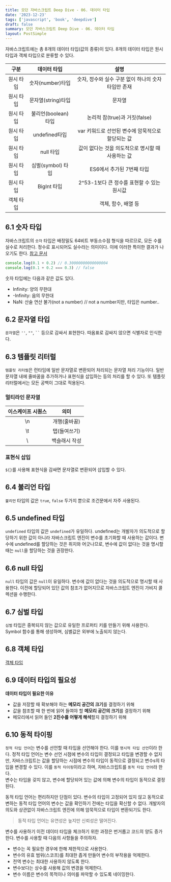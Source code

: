 ```yaml
---
title: 모던 자바스크립트 Deep Dive - 06. 데이터 타입
date: '2023-12-23'
tags: ['javascript', 'book', 'deepdive']
draft: false
summary: 모던 자바스크립트 Deep Dive - 06. 데이터 타입
layout: PostSimple
---
```


자바스크립트에는 총 8개의 데이터 타입(값의 종류)이 있다. 8개의 데이터 타입은 원시 타입과 객체 타입으로 분류할 수 있다.

|   구분    |     데이터 타입     |                        설명                         |
| :-------: | :-----------------: | :-------------------------------------------------: |
| 원시 타입 |  숫자(number)타입   | 숫자, 정수와 실수 구분 없이 하나의 숫자 타입만 존재 |
| 원시 타입 | 문자열(string)타입  |                       문자열                        |
| 원시 타입 | 불리언(boolean)타입 |            논리적 참(true)과 거짓(false)            |
| 원시 타입 |    undefined타입    |  var 키워드로 선언된 변수에 암묵적으로 할당되는 값  |
| 원시 타입 |      null 타입      |  값이 없다는 것을 의도적으로 명시할 때 사용하는 값  |
| 원시 타입 |  심벌(symbol) 타입  |              ES6에서 추가된 7번째 타입              |
| 원시 타입 |     BigInt 타입     |     2^53-1보다 큰 정수를 표현할 수 있는 원시값      |
| 객체 타입 |                     |                 객체, 함수, 배열 등                 |

## 6.1 숫자 타입

자바스크립트의 `숫자` 타입은 배정밀도 64비트 부동소수점 형식을 따르므로, 모든 수를 실수로 처리한다. 정수로 표시되어도 실수라는 의미이다. 이에 이러한 특이한 결과가 나오기도 한다. [참고 문서](https://en.wikipedia.org/wiki/Floating-point_arithmetic#Accuracy_problems)

```js
console.log(0.1 + 0.2) // 0.30000000000000004
console.log(0.1 + 0.2 === 0.3) // false
```

숫자 타입에는 다음과 같은 값도 있다.

- Infinity: 양의 무한대
- -Infinity: 음의 무한대
- NaN: 산술 연산 불가(not a number) // not a number지만, 타입은 number..

## 6.2 문자열 타입

`문자열`은 `''`, `""`, ` `` ` 등으로 감싸서 표현한다. 따옴표로 감싸지 않으면 식별자로 인식한다.

## 6.3 템플릿 리터럴

`템플릿 리터럴`은 런타임에 일반 문자열로 변환되어 처리되는 문자열 처리 기능이다. 일반 문자열 내에 줄바꿈을 추가하거나 표현식을 삽입하는 등의 처리를 할 수 있다. 또 템플릿 리터럴에서는 모든 공백이 그대로 적용된다.

### 멀티라인 문자열

| 이스케이프 시퀀스 |     의미      |
| :---------------: | :-----------: |
|        \n         | 개행(줄바꿈)  |
|        \t         | 탭(들여쓰기)  |
|        \\         | 백슬래시 작성 |

### 표현식 삽입

`${}`를 사용해 표현식을 감싸면 문자열로 변환되어 삽입할 수 있다.

## 6.4 불리언 타입

`불리언` 타입의 값은 `true`, `false` 두가지 뿐으로 조건문에서 자주 사용된다.

## 6.5 undefined 타입

`undefined` 타입의 값은 `undefined`가 유일하다. undefined는 개발자가 의도적으로 할당하기 위한 값이 아니라 자바스크립트 엔진이 변수를 초기화할 때 사용하는 값이다. 변수에 undefined를 할당하는 것은 취지와 어긋나므로, 변수에 값이 없다는 것을 명시할 때는 `null`을 할당하는 것을 권장한다.

## 6.6 null 타입

`null` 타입의 값은 `null`이 유일하다. 변수에 값이 없다는 것을 의도적으로 명시할 때 사용한다. 이전에 할당되어 있던 값의 참조가 없어지므로 자바스크립트 엔진이 가비지 콜렉션을 수행한다.

## 6.7 심벌 타입

`심벌` 타입은 중복되지 않는 값으로 유일한 프로퍼티 키를 만들기 위해 사용한다. Symbol 함수를 통해 생성하며, 심벌값은 외부에 노출되지 않는다.

## 6.8 객체 타입

[객체 타입]()

## 6.9 데이터 타입의 필요성

**데이터 타입이 필요한 이유**

- 값을 저장할 때 확보해야 하는 **메모리 공간의 크기**를 결정하기 위해
- 값을 참조할 때 한 번에 읽어 들여야 할 **메모리 공간의 크기**를 결정하기 위해
- 메모리에서 읽어 들인 **2진수를 어떻게 해석**할지 결정하기 위해

## 6.10 동적 타이핑

`정적 타입 언어`는 변수를 선언할 때 타입을 선언해야 한다. 이를 `명시적 타입 선언`이라 한다. 정적 타입 언어는 변수 선언 시점에 변수의 타입이 결정되고 타입을 변경할 수 없지만, 자바스크립트는 값을 할당하는 시점에 변수의 타입이 동적으로 결정되고 변수s의 타입을 변경할 수 있다. 이를 `동적 타이핑`이라고 하며, 자바스크립트를 `동적 타입 언어`라 한다.  
변수는 타입을 갖지 않고, 변수에 할당되어 있는 값에 의해 변수의 타입이 동적으로 결정된다.

동적 타입 언어는 편리하지만 단점이 있다. 변수의 타입이 고정되어 있지 않고 동적으로 변하는 동적 타입 언어의 변수는 값을 확인하기 전에는 타입을 확신할 수 없다. 개발자의 의도와 상관없이 자바스크립트 엔진에 의해 암묵적으로 타입이 변환되기도 한다.

> 동적 타입 언어는 유연성은 높지만 신뢰성은 떨어진다.

변수를 사용하기 이전 데이터 타입을 체크하기 위한 과정은 번거롭고 코드의 양도 증가한다. 변수를 사용할 때 다음의 사항들을 주의하자.

- 변수는 꼭 필요한 경우에 한해 제한적으로 사용한다.
- 변수의 유효 범위(스코프)를 최대한 좁게 만들어 변수의 부작용을 억제한다.
- 전역 변수는 최대한 사용하지 않도록 한다.
- 변수보다는 상수를 사용해 값의 변경을 억제한다.
- 변수 이름은 변수의 목적이나 의미를 파악할 수 있도록 네이밍한다.
